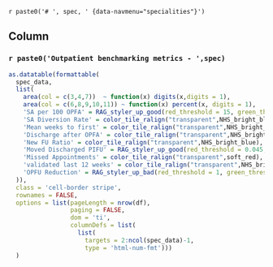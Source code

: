 `r paste0('# ', spec, ' {data-navmenu="specialities"}')`

## Column {data-width="1000"}

### `r paste0('Outpatient benchmarking metrics - ',spec)`


```r


as.datatable(formattable(
  spec_data,
  list(
    area(col = c(3,4,7))  ~ function(x) digits(x,digits = 1),
    area(col = c(6,8,9,10,11)) ~ function(x) percent(x, digits = 1),
    'SA per 100 OPFA' = RAG_styler_up_good(red_threshold = 15, green_threshold = 21),
    'SA Diversion Rate' = color_tile_ralign("transparent",NHS_bright_blue),
    'Mean weeks to first' = color_tile_ralign("transparent",NHS_bright_blue),
    'Discharge after OPFA' = color_tile_ralign("transparent",NHS_bright_blue),
    'New FU Ratio' = color_tile_ralign("transparent",NHS_bright_blue),
    'Moved Discharged PIFU' = RAG_styler_up_good(red_threshold = 0.045, green_threshold = 0.05),
    'Missed Appointments' = color_tile_ralign("transparent",soft_red),
    'validated last 12 weeks' = color_tile_ralign("transparent",NHS_bright_blue),
    'OPFU Reduction' = RAG_styler_up_bad(red_threshold = 1, green_threshold = 0.75)
  )),
  class = 'cell-border stripe',
  rownames = FALSE,
  options = list(pageLength = nrow(df),
                 paging = FALSE,
                 dom = 'ti',
                 columnDefs = list(
                   list(
                     targets = 2:ncol(spec_data)-1,
                     type = 'html-num-fmt')))
  ) 

```
